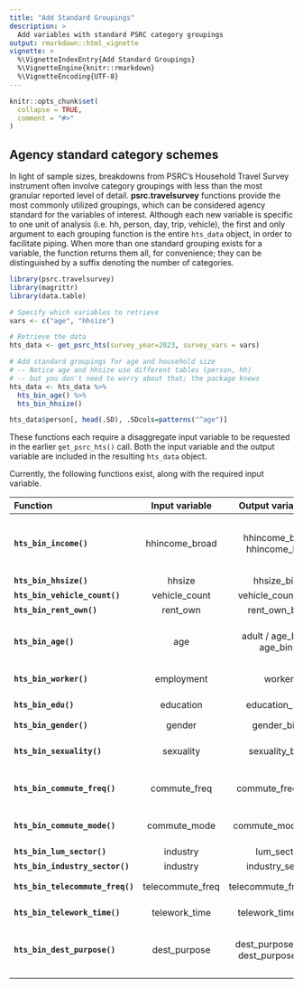 ```yaml
---
title: "Add Standard Groupings"
description: >
  Add variables with standard PSRC category groupings
output: rmarkdown::html_vignette
vignette: >
  %\VignetteIndexEntry{Add Standard Groupings}
  %\VignetteEngine{knitr::rmarkdown}
  %\VignetteEncoding{UTF-8}
---
```


```r
knitr::opts_chunk$set(
  collapse = TRUE,
  comment = "#>"
)
```

## Agency standard category schemes

In light of sample sizes, breakdowns from PSRC's Household Travel Survey instrument often involve category groupings with less than the most granular reported level of detail. **psrc.travelsurvey** functions provide the most commonly utilized groupings, which can be considered agency standard for the variables of interest. Although each new variable is specific to one unit of analysis (i.e. hh, person, day, trip, vehicle), the first and only argument to each grouping function is the entire `hts_data` object, in order to facilitate piping. When more than one standard grouping exists for a variable, the function returns them all, for convenience; they can be distinguished by a suffix denoting the number of categories.

```r
library(psrc.travelsurvey)
library(magrittr)
library(data.table)

# Specify which variables to retrieve
vars <- c("age", "hhsize")

# Retrieve the data
hts_data <- get_psrc_hts(survey_year=2023, survey_vars = vars) 

# Add standard groupings for age and household size
# -- Notice age and hhsize use different tables (person, hh)
# -- but you don't need to worry about that; the package knows
hts_data <- hts_data %>% 
  hts_bin_age() %>%
  hts_bin_hhsize()

hts_data$person[, head(.SD), .SDcols=patterns("^age")]

```

These functions each require a disaggregate input variable to be requested in the earlier `get_psrc_hts()` call. Both the input variable and the output variable are included in the resulting `hts_data` object.

Currently, the following functions exist, along with the required input variable.


|           Function               |  Input variable  |           Output variable(s)          |                 Breakpoints                |
|:---------------------------------|:----------------:|:-------------------------------------:|:------------------------------------------:|
| **`hts_bin_income()`**           | hhincome_broad   | hhincome_bin3 / <br>hhincome_bin5     |  $50K ]( $100K **or**<br> $25K ]( $50K ]( $75K ]( $100K |
| **`hts_bin_hhsize()`**           | hhsize           | hhsize_bin4                           |  1 • 2 • 3 • 4+                            |
| **`hts_bin_vehicle_count()`**    | vehicle_count    | vehicle_count_bin4                    |  1 • 2 • 3 • 4+                            |
| **`hts_bin_rent_own()`**         | rent_own         | rent_own_bin2                         |  rent • own                                |
| **`hts_bin_age()`**              | age              | adult / age_bin3 / <br>age_bin5       | 18[ **or** 18 )[ 64 )[ 65 **or**<br> 18 )[ 25 )[ 45 )[ 65 |
| **`hts_bin_worker()`**           | employment       | worker                                |  worker • non-worker                       |
| **`hts_bin_edu()`**              | education        | education_bin2                        |  Less )[ Bachelors+                        |
| **`hts_bin_gender()`**           | gender           | gender_bin3                           |  m • f • nb/oth                            |
| **`hts_bin_sexuality()`**        | sexuality        | sexuality_bin3                        |  hetero • LGBTQ+ • Missing                 |
| **`hts_bin_commute_freq()`**     | commute_freq     | commute_freq_bin6                     |  Less • 1 • 2 • 3 • 4 • 5+ days/week       |
| **`hts_bin_commute_mode()`**     | commute_mode     | commute_mode_bin5                     |  SOV • HOV • trnst • w/b • oth             |
| **`hts_bin_lum_sector()`**       | industry         | lum_sector                            |  (13 sectors)                              |
| **`hts_bin_industry_sector()`**  | industry         | industry_sector                       |  (8 sectors)                               |
| **`hts_bin_telecommute_freq()`** | telecommute_freq | telecommute_freq_bin4                 |  Less )[ 1 )[ 3 )[ 5+                      |
| **`hts_bin_telework_time()`**    | telework_time    | telework_time_bin3                    |  Less )[ 3 )[ 6 hrs                        |
| **`hts_bin_dest_purpose()`**     | dest_purpose     | dest_purpose_bin4 / <br>dest_purpose_bin9 | Home • Work • Social/Rec/Eat • Errand  |
|                                  |                  |                                       |                                            |
